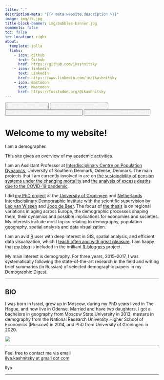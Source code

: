 ```yaml
---
title: "."
description-meta: "{{< meta website.description >}}"
image: img/ik.jpg
title-block-banner: img/bubbles-banner.jpg
comments: false
toc: false
toc-location: right
about:
  template: jolla
  links:
    - icon: github
      text: Github
      href: https://github.com/ikashnitsky
    - icon: linkedin
      text: LinkedIn
      href: https://www.linkedin.com/in/ikashnitsky
    - icon: mastodon
      text: Mastodon
      href: https://fosstodon.org/@ikashnitsky
---
```



<button type="button" class="btn btn-danger">
<a href="https://ikashnitsky.github.io/x/cv/2022-12-cv-ilya-kashnitsky.pdf" style="color:#fff;"> {{< fa file-lines >}} CV</a>
</button>

<button type="button" class="btn btn-success">
<a href="https://orcid.org/0000-0003-1835-8687" style="color:#fff;"> {{< fa brands orcid >}} ORCID</a>
</button>

<button type="button" class="btn btn-info">
<a href="https://scholar.google.com/citations?user=tSQW1XYAAAAJ&hl=en" style="color:#fff;"> {{< ai google-scholar >}} Google Scholar</a>
</button>

<button type="button" class="btn btn-warning">
<a href="https://www.sdu.dk/en/forskning/forskningsenheder/samf/cpop/about_the_centre/our_people/cpop_dem/ilya_kashnitsky" style="color:#fff;"> {{< ai preregistered >}} CPop SDU</a>
</button>


# Welcome to my website!

I am a demographer.

This site gives an overview of my academic activities.

I am an Assistant Professor at [Interdisciplinary Centre on Population Dynamics][cpop], University of Southern Denmark, Odense, Denmark. The main projects that I am currently involved in are on [the sustainability of pension systems under the changing mortality][indexation] and [the analysis of excess deaths due to the COVID-19 pandemic][excess].

I did [my PhD project][phd] at the [University of Groningen][rug] and [Netherlands Interdisciplinary Demographic Institute][nidi] with the scientific supervision by [Leo van Wissen][lvw] and [Joop de Beer][jdb]. The focus of [the thesis][thesis] is on regional variations in aging across Europe, the demographic processes shaping them, their dynamics and possible implications for economies and societies. My interests include most topics relating to demography, population geography, spatial analysis and data visualization.

I am an avid [R](https://cran.r-project.org) user with deep interest in GIS, spatial analysis, and efficient data visualization, which I [teach often and with great pleasure](/tea). I am happy that [my blog](/) is included in the brilliant [R-bloggers](https://www.r-bloggers.com) project. 

My main interest is demography. For three years, 2015--2017, I was systematically following the state-of-the-art research in the field and writing brief summaries (in Russian) of selected demographic papers in my [Demographic Digest](/dd). 

***

## BIO 

I was born in Israel, grew up in Moscow, during my PhD years lived in The Hague, and now live in Odense. Married and have two daughters. I got a bachelors in geography from Moscow State University in 2012, masters in demography from the National Research University Higher School of Economics (Moscow) in 2014, and PhD from University of Groningen in 2020. 

![](img/our-photo-x4.jpg)

***
Feel free to contact me via email  
[ilya.kashnitsky at gmail dot com][mailto]  
  
Ilya  

***

<script type="text/javascript" src="https://cdnjs.buymeacoffee.com/1.0.0/button.prod.min.js" data-name="bmc-button" data-slug="ikashnitsky" data-color="#269292" data-emoji="" data-font="Poppins" data-text="Buy me a coffee" data-outline-color="#ffffff" data-font-color="#ffffff" data-coffee-color="#FFDD00" ></script>



[rug]: http://www.rug.nl
[nidi]: http://nidi.nl/en
[phd]: https://osf.io/d4hjx/
[lvw]: https://nidi.nl/en/employees/leo-van-wissen/
[jdb]: https://nidi.nl/en/employees/joop-de-beer/
[6]: https://sites.google.com/site/ikashnitsky/home
[thesis]: https://doi.org/10.33612/diss.134195227
[indexation]: https://www.sdu.dk/en/forskning/forskningsenheder/samf/cpop/research/method_development_for_ageing_research/pension_age
[excess]: https://www.sdu.dk/en/forskning/forskningsenheder/samf/cpop/excessdeath
[orcid]: https://orcid.org/0000-0003-1835-8687
[gs]: https://scholar.google.com/citations?user=tSQW1XYAAAAJ&hl=en
[cv]: https://ikashnitsky.github.io/x/cv/2022-12-cv-ilya-kashnitsky.pdf
[cpop]: https://www.sdu.dk/en/forskning/forskningsenheder/samf/cpop
[cpop-me]: https://www.sdu.dk/en/forskning/forskningsenheder/samf/cpop/about_the_centre/our_people/cpop_dem/ilya_kashnitsky
[mailto]: mailto:ilya.kashnitsky@gmail.com  
